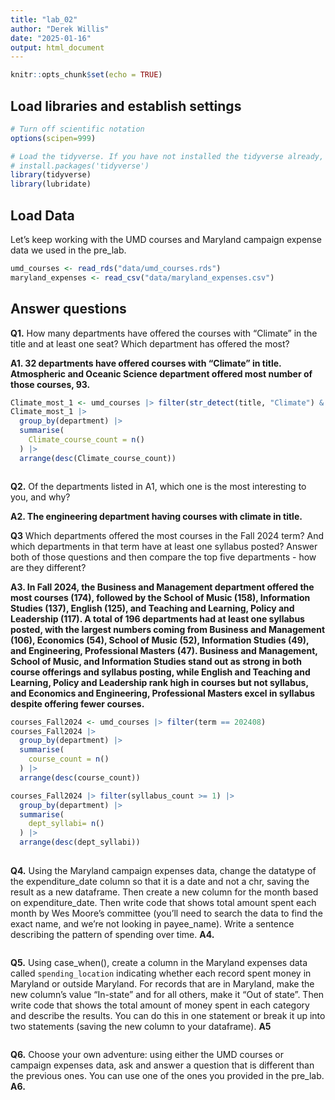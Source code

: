 ```yaml
---
title: "lab_02"
author: "Derek Willis"
date: "2025-01-16"
output: html_document
---
```


```r
knitr::opts_chunk$set(echo = TRUE)
```

## Load libraries and establish settings

```r
# Turn off scientific notation
options(scipen=999)

# Load the tidyverse. If you have not installed the tidyverse already, remove the # from the next line and run it first.  
# install.packages('tidyverse')
library(tidyverse)
library(lubridate)
```

## Load Data

Let's keep working with the UMD courses and Maryland campaign expense data we used in the pre_lab.

```r
umd_courses <- read_rds("data/umd_courses.rds")
maryland_expenses <- read_csv("data/maryland_expenses.csv")
```

## Answer questions

**Q1.** How many departments have offered the courses with "Climate" in the title and at least one seat? Which department has offered the most?

**A1. 32 departments have offered courses with "Climate" in title. Atmospheric and Oceanic Science department offered most number of those courses, 93.**

```r
Climate_most_1 <- umd_courses |> filter(str_detect(title, "Climate") & seats >= 1)
Climate_most_1 |> 
  group_by(department) |>
  summarise(
    Climate_course_count = n()
  ) |>
  arrange(desc(Climate_course_count))
```

```r
```

**Q2.** Of the departments listed in A1, which one is the most interesting to you, and why?

**A2. The engineering department having courses with climate in title.**

**Q3** Which departments offered the most courses in the Fall 2024 term? And which departments in that term have at least one syllabus posted? Answer both of those questions and then compare the top five departments - how are they different?

**A3. In Fall 2024, the Business and Management department offered the most courses (174), followed by the School of Music (158), Information Studies (137), English (125), and Teaching and Learning, Policy and Leadership (117). A total of 196 departments had at least one syllabus posted, with the largest numbers coming from Business and Management (106), Economics (54), School of Music (52), Information Studies (49), and Engineering, Professional Masters (47). Business and Management, School of Music, and Information Studies stand out as strong in both course offerings and syllabus posting, while English and Teaching and Learning, Policy and Leadership rank high in courses but not syllabus, and Economics and Engineering, Professional Masters excel in syllabus despite offering fewer courses.**

```r
courses_Fall2024 <- umd_courses |> filter(term == 202408)
courses_Fall2024 |> 
  group_by(department) |>
  summarise(
    course_count = n()
  ) |>
  arrange(desc(course_count))
```

```r
courses_Fall2024 |> filter(syllabus_count >= 1) |>
  group_by(department) |>
  summarise(
    dept_syllabi= n()
  ) |>
  arrange(desc(dept_syllabi))
  
```

**Q4.** Using the Maryland campaign expenses data, change the datatype of the expenditure_date column so that it is a date and not a chr, saving the result as a new dataframe. Then create a new column for the month based on expenditure_date. Then write code that shows total amount spent each month by Wes Moore's committee (you'll need to search the data to find the exact name, and we're not looking in payee_name). Write a sentence describing the pattern of spending over time. **A4.**

```r
```

**Q5.** Using case_when(), create a column in the Maryland expenses data called `spending_location` indicating whether each record spent money in Maryland or outside Maryland. For records that are in Maryland, make the new column's value "In-state" and for all others, make it "Out of state". Then write code that shows the total amount of money spent in each category and describe the results. You can do this in one statement or break it up into two statements (saving the new column to your dataframe). **A5**

```r
```

**Q6.** Choose your own adventure: using either the UMD courses or campaign expenses data, ask and answer a question that is different than the previous ones. You can use one of the ones you provided in the pre_lab. **A6.**

```r
```
